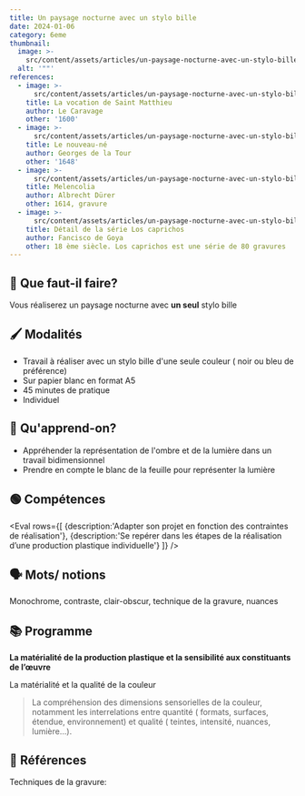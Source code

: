 ```yaml
---
title: Un paysage nocturne avec un stylo bille
date: 2024-01-06
category: 6eme
thumbnail:
  image: >-
    src/content/assets/articles/un-paysage-nocturne-avec-un-stylo-bille/thumbnail/image.webp
  alt: '""'
references:
  - image: >-
      src/content/assets/articles/un-paysage-nocturne-avec-un-stylo-bille/references/0/image.webp
    title: La vocation de Saint Matthieu
    author: Le Caravage
    other: '1600'
  - image: >-
      src/content/assets/articles/un-paysage-nocturne-avec-un-stylo-bille/references/1/image.webp
    title: Le nouveau-né
    author: Georges de la Tour
    other: '1648'
  - image: >-
      src/content/assets/articles/un-paysage-nocturne-avec-un-stylo-bille/references/2/image.webp
    title: Melencolia
    author: Albrecht Dürer
    other: 1614, gravure
  - image: >-
      src/content/assets/articles/un-paysage-nocturne-avec-un-stylo-bille/references/3/image.webp
    title: Détail de la série Los caprichos
    author: Fancisco de Goya
    other: 18 ème siècle. Los caprichos est une série de 80 gravures
---
```


## 🤔 Que faut-il faire?

Vous réaliserez un paysage nocturne avec **un seul** stylo bille

## 🖌 Modalités

- Travail à réaliser avec un stylo bille d'une seule couleur ( noir ou bleu de préférence)
- Sur papier blanc en format A5
- 45 minutes de pratique
- Individuel

## 📝 Qu'apprend-on?

- Appréhender la représentation de l'ombre et de la lumière dans un travail bidimensionnel
- Prendre en compte le blanc de la feuille pour représenter la lumière

## 🟢 Compétences

<Eval
	rows={[
		{description:'Adapter son projet en fonction des contraintes de réalisation'},
		{description:'Se repérer dans les étapes de la réalisation d’une production plastique individuelle'}
	]}
/>

## 🗣 Mots/ notions

Monochrome, contraste, clair-obscur, technique de la gravure, nuances

## 📚 Programme

**La matérialité de la production plastique et la sensibilité aux constituants de l’œuvre**

La matérialité et la qualité de la couleur

> La compréhension des dimensions sensorielles de la couleur, notamment les interrelations entre quantité ( formats, surfaces, étendue, environnement) et qualité ( teintes, intensité, nuances, lumière...).

## 👀 Références

Techniques de la gravure:&#x20;

<YoutubeEmbed src="https://www.youtube.com/watch?v=mxkkmBS-r34" />
